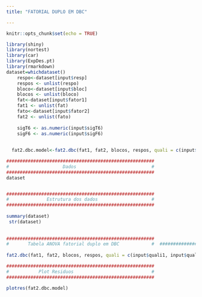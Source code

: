 ```yaml
---
title: "FATORIAL DUPLO EM DBC"

---
```


```r
knitr::opts_chunk$set(echo = TRUE)

library(shiny)
library(nortest)
library(car)
library(ExpDes.pt)
library(rmarkdown)
dataset=whichdataset()
    respo<-dataset[input$resp]
    respos <- unlist(respo)
    bloco<-dataset[input$bloc]
    blocos <- unlist(bloco)
    fat<-dataset[input$fator1]
    fat1 <- unlist(fat)
    fato<-dataset[input$fator2]
    fat2 <- unlist(fato)
    
    sigT6 <- as.numeric(input$sigT6)
    sigF6 <- as.numeric(input$sigF6)
    
    
  fat2.dbc.model<-fat2.dbc(fat1, fat2, blocos, respos, quali = c(input$quali1, input$quali2), mcomp=input$mcomp6, sigT=sigT6, sigF=sigF6)      
```


```r
#######################################################
#                    Dados                            # 
#######################################################
dataset


#######################################################
#              Estrutura dos dados                    # 
#######################################################
 
summary(dataset)
 str(dataset)
 
 
#######################################################
#       Tabela ANOVA fatorial duplo em DBC            #  #######################################################
    
fat2.dbc(fat1, fat2, blocos, respos, quali = c(input$quali1, input$quali2), mcomp=input$mcomp6, sigT=sigT6, sigF=sigF6)

#######################################################
#           Plot Residuos                             # 
#######################################################

plotres(fat2.dbc.model)

```
